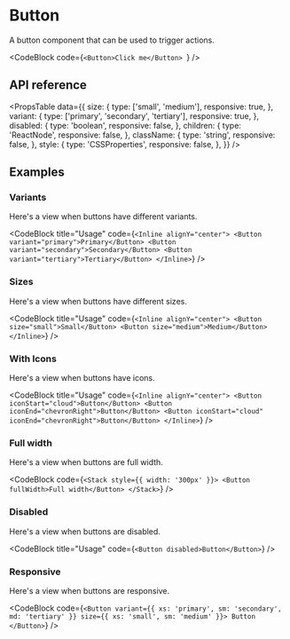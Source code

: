 
# Button

A button component that can be used to trigger actions.

<Story id="button--primary" />

<CodeBlock
  code={`<Button>Click me</Button>
`}
/>

## API reference

<PropsTable
  data={{
    size: {
      type: ['small', 'medium'],
      responsive: true,
    },
    variant: {
      type: ['primary', 'secondary', 'tertiary'],
      responsive: true,
    },
    disabled: {
      type: 'boolean',
      responsive: false,
    },
    children: {
      type: 'ReactNode',
      responsive: false,
    },
    className: {
      type: 'string',
      responsive: false,
    },
    style: {
      type: 'CSSProperties',
      responsive: false,
    },
  }}
/>

## Examples

### Variants

Here's a view when buttons have different variants.

<Story id="button--variants" />

<CodeBlock
  title="Usage"
  code={`<Inline alignY="center">
    <Button variant="primary">Primary</Button>
    <Button variant="secondary">Secondary</Button>
    <Button variant="tertiary">Tertiary</Button>
</Inline>`}
/>

### Sizes

Here's a view when buttons have different sizes.

<Story id="button--sizes" />

<CodeBlock
  title="Usage"
  code={`<Inline alignY="center">
    <Button size="small">Small</Button>
    <Button size="medium">Medium</Button>
</Inline>`}
/>

### With Icons

Here's a view when buttons have icons.

<Story id="button--with-icons" />

<CodeBlock
  title="Usage"
  code={`<Inline alignY="center">
    <Button iconStart="cloud">Button</Button>
    <Button iconEnd="chevronRight">Button</Button>
    <Button iconStart="cloud" iconEnd="chevronRight">Button</Button>
</Inline>`}
/>

### Full width

Here's a view when buttons are full width.

<Story id="button--full-width" height={240} />

<CodeBlock
  code={`<Stack style={{ width: '300px' }}>
    <Button fullWidth>Full width</Button>
</Stack>`}
/>

### Disabled

Here's a view when buttons are disabled.

<Story id="button--disabled" />

<CodeBlock title="Usage" code={`<Button disabled>Button</Button>`} />

### Responsive

Here's a view when buttons are responsive.

<Story id="button--responsive" />

<CodeBlock
  code={`<Button
    variant={{ xs: 'primary', sm: 'secondary', md: 'tertiary' }}
    size={{ xs: 'small', sm: 'medium' }}>
    Button
</Button>`}
/>
